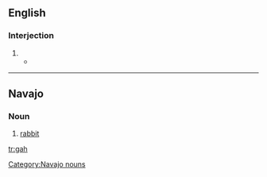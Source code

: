 ==English==

===Interjection===
{{en-interjection}}

# {{non-gloss definition|Used to express [[exasperation]] or [[annoyance]]}}
#*{{quote-news|year=2009|date=January 20|author=Alison Godfrey|title=Coles, Woolworths and IGA workers vent about customers on Facebook|work=Herald Sun|quotee=Bronwyn Lovejoy|url=http://www.news.com.au//heraldsun/story/0,21985,24937069-661,00.html
|passage=“And stop calling it soccerball! '''gah'''! do any of the tickets say soccerball? no!“”}}

----

==Navajo==

===Noun===
{{infl|nv|noun}}

# [[rabbit]]

[[Category:Navajo nouns]]

[[tr:gah]]